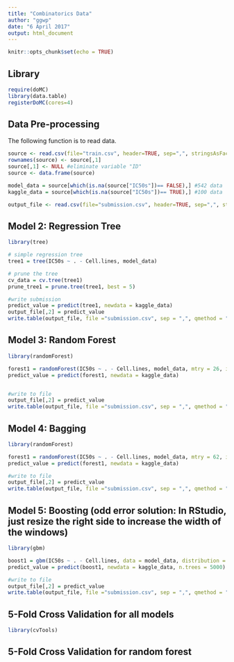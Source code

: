 ```yaml
---
title: "Combinatorics Data"
author: "ggwp"
date: "6 April 2017"
output: html_document
---
```


```r
knitr::opts_chunk$set(echo = TRUE)
```
## Library
```r
require(doMC)
library(data.table)
registerDoMC(cores=4)
```

## Data Pre-processing
The following function is to read data.
```r
source <- read.csv(file="train.csv", header=TRUE, sep=",", stringsAsFactors=FALSE)
rownames(source) <- source[,1]
source[,1] <- NULL #eliminate variable "ID"
source <- data.frame(source)

model_data = source[which(is.na(source["IC50s"])== FALSE),] #542 data
kaggle_data = source[which(is.na(source["IC50s"])== TRUE),] #100 data

output_file <- read.csv(file="submission.csv", header=TRUE, sep=",", stringsAsFactors=FALSE)
```

## Model 2: Regression Tree
```r
library(tree)

# simple regression tree
tree1 = tree(IC50s ~ . - Cell.lines, model_data)

# prune the tree
cv_data = cv.tree(tree1)
prune_tree1 = prune.tree(tree1, best = 5)

#write submission
predict_value = predict(tree1, newdata = kaggle_data)
output_file[,2] = predict_value
write.table(output_file, file ="submission.csv", sep = ",", qmethod = "double", row.names = FALSE) #the file you want to submit to kaggle
```

## Model 3: Random Forest
```r
library(randomForest)

forest1 = randomForest(IC50s ~ . - Cell.lines, model_data, mtry = 26, importantce = TRUE) #p = 62, p^0.5 = 7.8
predict_value = predict(forest1, newdata = kaggle_data)


#write to file
output_file[,2] = predict_value
write.table(output_file, file ="submission.csv", sep = ",", qmethod = "double", row.names = FALSE)
```

## Model 4: Bagging
```r
library(randomForest)

forest1 = randomForest(IC50s ~ . - Cell.lines, model_data, mtry = 62, importantce = TRUE)#p = 62
predict_value = predict(forest1, newdata = kaggle_data)

#write to file
output_file[,2] = predict_value
write.table(output_file, file ="submission.csv", sep = ",", qmethod = "double", row.names = FALSE)
```

## Model 5: Boosting (odd error solution: In RStudio, just resize the right side to increase the width of the windows)
```r
library(gbm)

boost1 = gbm(IC50s ~ . - Cell.lines, data = model_data, distribution = "gaussian", n.trees = 5000, interaction.depth = 1)
predict_value = predict(boost1, newdata = kaggle_data, n.trees = 5000)

#write to file
output_file[,2] = predict_value
write.table(output_file, file ="submission.csv", sep = ",", qmethod = "double", row.names = FALSE)
```

## 5-Fold Cross Validation for all models
```r
library(cvTools)
```

## 5-Fold Cross Validation for random forest
```r

```









